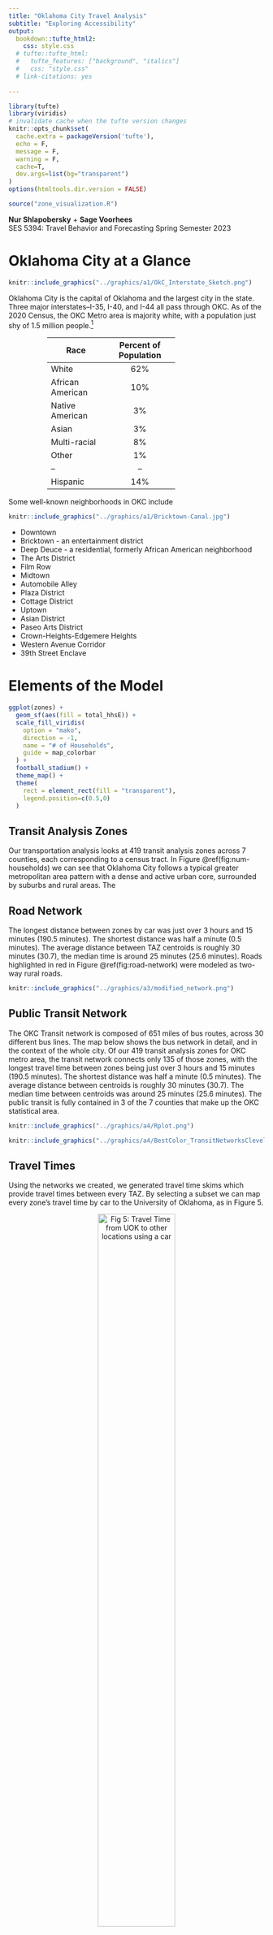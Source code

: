 ```yaml
---
title: "Oklahoma City Travel Analysis"
subtitle: "Exploring Accessibility"
output:
  bookdown::tufte_html2:
    css: style.css
  # tufte::tufte_html: 
  #   tufte_features: ["background", "italics"]
  #   css: "style.css"
  # link-citations: yes
  
---
```


```r
library(tufte)
library(viridis)
# invalidate cache when the tufte version changes
knitr::opts_chunk$set(
  cache.extra = packageVersion('tufte'),
  echo = F,
  message = F,
  warning = F,
  cache=T,
  dev.args=list(bg="transparent")
)
options(htmltools.dir.version = FALSE)

source("zone_visualization.R")
```

**Nur Shlapobersky** + **Sage Voorhees**  
SES 5394: Travel Behavior and Forecasting
Spring Semester 2023  

# Oklahoma City at a Glance

```r
knitr::include_graphics("../graphics/a1/OkC_Interstate_Sketch.png")
```

Oklahoma City is the capital of Oklahoma and the largest city in the state. Three major interstates--I-35, I-40, and I-44 all pass through OKC. As of the 2020 Census, the OKC Metro area is majority white, with a population just shy of 1.5 million people.^[2020 Census and 2021 American Community Survey]

::: {style="width:50%; margin-left:15%"}
| Race | Percent of Population |
| - | :-: |
| White | 62% |
| African American | 10% |
| Native American | 3% |
| Asian | 3% |
| Multi-racial | 8% |
| Other | 1% |
| -- | -- |
| Hispanic | 14% |
:::

Some well-known neighborhoods in OKC include

```r
knitr::include_graphics("../graphics/a1/Bricktown-Canal.jpg")
```

- Downtown
- Bricktown - an entertainment district
- Deep Deuce - a residential, formerly African American neighborhood
- The Arts District
- Film Row
- Midtown
- Automobile Alley
- Plaza District
- Cottage District
- Uptown
- Asian District
- Paseo Arts District
- Crown-Heights-Edgemere Heights
- Western Avenue Corridor
- 39th Street Enclave


# Elements of the Model

``` r
ggplot(zones) +
  geom_sf(aes(fill = total_hhsE)) +
  scale_fill_viridis(
    option = "mako",
    direction = -1,
    name = "# of Households",
    guide = map_colorbar
  ) +
  football_stadium() +
  theme_map() +
  theme(
    rect = element_rect(fill = "transparent"),
    legend.position=c(0.5,0)
  )
```

## Transit Analysis Zones


Our transportation analysis looks at 419 transit analysis zones across 7 counties, each corresponding to a census tract. In Figure \@ref(fig:num-households) we can see that Oklahoma City follows a typical greater metropolitan area pattern with a dense and active urban core, surrounded by suburbs and rural areas. The

## Road Network 

The longest distance between zones by car was just over 3 hours and 15 minutes (190.5 minutes). The shortest distance was half a minute (0.5 minutes). The average distance between TAZ centroids is roughly 30 minutes (30.7), the median time is around 25 minutes (25.6 minutes). Roads highlighted in red in Figure \@ref(fig:road-network) were modeled as two-way rural roads.

```r
knitr::include_graphics("../graphics/a3/modified_network.png")
```

## Public Transit Network
The OKC Transit network is composed of 651 miles of bus routes, across 30 different bus lines. The map below shows the bus network in detail, and in the context of the whole city. Of our 419 transit analysis zones for OKC metro area, the transit network connects only 135 of those zones, with the longest travel time between zones being just over 3 hours and 15 minutes (190.5 minutes). The shortest distance was half a minute (0.5 minutes). The average distance between centroids is roughly 30 minutes (30.7). The median time between centroids was around 25 minutes (25.6 minutes). The public transit is fully contained in 3 of the 7 counties that make up the OKC statistical area. 

```r
knitr::include_graphics("../graphics/a4/Rplot.png")
```

```r
knitr::include_graphics("../graphics/a4/BestColor_TransitNetworksClevelandAndOklahoma.png")
```
<!-- ![**Fig 4**: OKC Public Transit  Network](../graphics/a4/BestColor_TransitNetworksClevelandAndOklahoma.png){width=70%} -->

<!-- ![](../graphics/a4/Rplot.png){width=25%} -->
<!-- <center> **Fig 4**: OKC Public Transit </center> -->

## Travel Times
Using the networks we created, we generated travel time skims which provide travel times between every TAZ. By selecting a subset we can map every zone's travel time by car to the University of Oklahoma, as in Figure 5.

<center>
![**Fig 5**: Travel Time from UOK to other locations using a car](../graphics/a3/uok_travel_time.png){width=60%} 
</center>

As well as the travel time by bus from the University to other zones, as in Figure 6 (note that many are grayed out because they cannot be reached by bus).

<center>
![**Fig 6**: Travel Time from UOK to other locations using public transit](../graphics/a4/from_uok_travel.png){width=60%}
</center>

# **Accessibility**

**Accessibility** is a measure of how many destination travelers can reach within a *perceived* reasonable time using transportation modes available to them. Put an alternative, and slightly more mathematical way:

`r tufte::margin_note("Mobility: reasonable reachable area")`
`r tufte::margin_note("Proximity: opportunities per area")`
$$accessibility = mobility * proximity$$

We determine accessibility based on the network skims mentioned earlier and employment data. Travel times are used in a decay function to scale the "worth" of each opportunity, and these are all summed together to determine the accessibility score. See Appendix B for more information.

## Accessibility by Car
Car access is distributed as is typical for a metropolitan area: the downtown, being both dense and centrally located, has higher scores than the outlying areas. 

<center>
![**Fig 7**: Car accessibility scores for each zone](../graphics/a5/CarAccessibility_Chloropleth.png)
</center>

While they don't necessarily represent a large percent of the land area, there are many of those downtown high-scoring zones because they are smaller, and this is what forms the right peak in the distribution shown in Figure 8. The left peak represents the outlying rural zones.

<center>
![**Fig 8**: Distribution of zone accessibility scores](../graphics/a5/CarAccess_Histogram.png)
</center>

## Accessibility by Transit
Transit in Oklahoma City is quite limited to the areas in and around Downtown and the University campus. The bus lines between the two areas notably bypass most of the zones in between, creating the two island-like regions in Figure 9.

<center>
![**Fig 9**: Transit accessibility scores for each zone (on a log scale)](../graphics/a5/trans_access_log.png)
</center>

Taking a look at the accessibility map without using a log transformation in Figure 10, we can see that the majority of those zones have very similar low scores. There are just a few outliers with much higher accessibility scores due to the proximity of transit hubs where many of the bus lines meet.

<center>
![**Fig 10**: Transit accessibility scores for each zone (on a log scale)](../graphics/a5/trans_access_linear.png)
</center>

Those outliers can also be seen in Figure 11 at the far right tail of the distribution.  

<center>
![**Fig 11**: Distribution of zone accessibility scores](../graphics/a5/Transit_Histogram.png)
</center>

# **Trip Attractions and Trip Productions** 


**Estimating Productions and Attractions** 
Data for our analysis of Trip Attractions and Productions comes from the National Household Travel Survey (NHTS) from 2017. 

To generate Trip Attractions and Trip Productions for each transit analysis zones, we broke up trip types into three main categories. 

1. Home Based Work: Travel between work and home 
2. Home Based Other: Travel between home and places other than a workplace
3. Non-Home Based: Travel that does not start or end at home

To generate our trip attractions and productions we conducted a linear regression using factors present in both the NHTS and the ACS. 

We used: 


  1. Median Income (Continuous)
  2. Whether or not the household had a vehicle (yes, no)
  3. Household size (1 person, 2 people, 3 people, 4 or more people)
  4. Whether or not the household had kids (yes, no)
  
We had a very low R-Squared value in our regressions ranging from .124 to .129. In our regressions, only household size and presence of kids was statistically significant, so we only used these variables to generate trip attractions and productions. 

#### Totals for Trip Productions and Attractions
**Home Based Work:** 124,464  
**Home Based Other:** 1,392,300  
**Non Home Based:** 1,618,000  



<center>
![**Fig 12**: Home Based Other, Trip Productions and Attractions](../graphics/a6/HBO_DotDensity.png)
</center>


<center>
![**Fig 13**: Non Home Based, Trip Productions and Attractions](../graphics/a6/NHB_DotDensity.png)
</center>

We also used NHTS data to examine mode share in OKC based on various trip types. 

<center>
![**Fig 14**: Mode Share OKC Metro Area](../graphics/a6/OKC_modeshare.png)
</center>

<center>
![**Fig 15**: Mode Share and Trip Purpose](../graphics/a6/ModeShare_TripPurpose_Simple.png)
</center>

<center>
![**Fig 16**: Mode Share and Trip Purpose Detail](../graphics/a6/TripModeDetail.png)
</center>


# (APPENDIX) Appendix {-}
## A: Methodology and Sources
### Demographics and Land Use Data
For data about the population density, income, household size, and vehicle availability of we used 5-year Sample American Community Survey (ACS) Data from 2021. For information about the land use and employment we used Longitudinal Employer Household Dynamics (LEHD). For geographic boundaries we used census data.

### Road Network
To generate the Road Network we used data pulled from **Open Street Map**, downloaded through the service **https://extract.bbbike.org/.** We included in our road network all road segments labeled as motorways, motorway_links, secondary, tertiary,  trunks or unclassified roads. We decided to include the unclassified roads when we realized that major roads including US-77, US-62 were not included in motorways. Adding in unclassified roads also brought back in “boulevards,” such as Oklahoma City Boulevard and North Lincoln Boulevard. Our assumption is that since the original data did not label any roads as “primary,” many roads that would have been considered primary were instead labeled as unclassified.We then began to generate a transit skim using the software **Transcad.**

### *Public Transportation Network*
In this model we used General Transit Feed Specification (GTFS) data pulled from Oklahoma City [EMBARK's GTFS feed](https://embarkok.com/data/gtfs/google_transit.zip).

## B: Assumptions
### *Road Network*
1. All primary and secondary roads in rural areas are two-way roads even if coded as one-way roads in the OSM data. This assumption was based on cross-referencing against satellite images that indicated roads had bi-directional traffic despite being coded as one-ways in OSM. We identified rural areas by looking at the network and selecting areas that had large, mostly rectangular Transit Area Zones (TAZs). See Figure 3 for an image of primary or secondary road segments that we treated as rural two-ways. 

2. We made the following speed assumptions: 
* Unclassified road speeds are 30 mph
* Motorways are 60 mph
* Primary are 60 mph
* Secondary are 40 mph
* Tertiary are 30 mph
* Centroid Connectors are 15.

3. In our model we assumed that centroid connectors could model residential roads in each TAZ. In our model, centroid connectors can be up to 25 miles long, but must connect to a road no more than .1 miles outside of the zone boundary. Each centroid could have up to 7 centroid connectors. 

### *Transit Network*
1. The maximum initial wait time for a public transit trip was 15 minutes.
2. The walk speed for a traveler is 2.8 miles per hour.
3. Buses move at 30 miles per hour.
4. Centroid connectors could be a maximum of 0.5 miles long.

### *Accessibility Metrics*
1. We are weighting the portion of time spent waiting for a bus or train as 2.5 times the in-vehicle travel time (IVTT)

2. We are using a logistic decay function with an inflection point of 25 and standard deviation of 5 


## C: Supplemental Visualizations
### *Census and Employment Data*

``` r
ggplot(zones) +
  geom_sf(aes(fill = total_emp)) +
  scale_fill_viridis(
    option = "mako",
    direction = -1,
    name = "Total Jobs",
    guide = map_colorbar
  ) +
  theme_map() +
  theme(
    rect = element_rect(fill = "transparent"),
    legend.position=c(0.5,0)
  )
  
```

``` r
ggplot(total_employment_type, aes(area = pct, fill = emp_type)) +
  geom_treemap(show.legend = FALSE, color = NA) +
  geom_treemap_text(aes(label = paste(
    emp_type, "\n",
    prettyNum(pct * 100, digits = 1),
    "%", sep = ""
  )),
  color = "#fffff8") +
  scale_fill_brewer(palette = "Set2") +
  ggtitle("OKC Employment Breakdown")
```

![](../graphics/a2/empl_density.png){width=40%} ![Activity Density](../graphics/a2/act_density.png){width=40%}

**Fig A3**: Employment + Activity Density is greatest in downtown OKC

![**Fig A4**: The majoirty of census tracts have fewer than 100 households with no cars. But some tracts have more than 500 households with no vehicles. ](../graphics/a2/no_cars.png){width=75%}  

``` r
veh_cols <- c("no_vehE", "one_vehE", "two_vehE", "three_vehE", "fourplus_vehE")
dots_points(shp=zones, cols=all_of(veh_cols), divisor=1000) %>%
  ggplot() +
  geom_sf(data=zones, color="white") +
  geom_sf(
    aes(color=dots_type),
    alpha=0.3,
    size=0.1
  ) + 
  scale_color_brewer("Vehicles Owned\n(each points represents\n100 households)",
    palette = "Set1") +
  theme_map() +
  theme(
    rect = element_rect(fill = "transparent"),
    legend.position=c(0.5,0)
  )
```

![**Fig A5**: Vehicle Ownership Dot Density Map](../graphics/a2/vehicle_dot_density.png){width=75%} 

![**Fig A6**:Highest income neighborhoods are north of downtown](../graphics/a2/median_income_map.png)

![**Fig A7**: Income, Population Density, and Adults Living with their Parents](../graphics/a2/structure_income_density.png) 